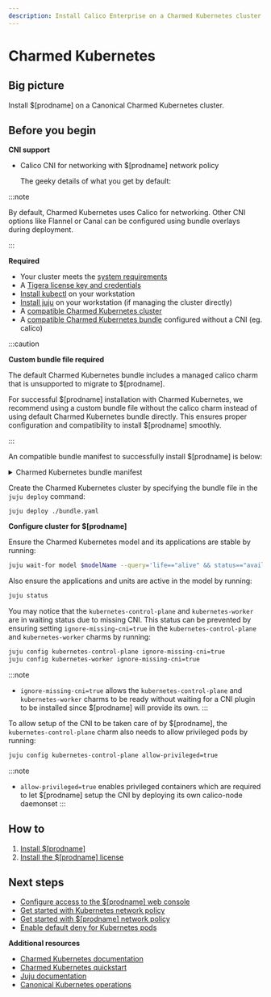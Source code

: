 ```yaml
---
description: Install Calico Enterprise on a Charmed Kubernetes cluster.
---
```



# Charmed Kubernetes

## Big picture

Install $[prodname] on a Canonical Charmed Kubernetes cluster.

## Before you begin

**CNI support**

- Calico CNI for networking with $[prodname] network policy

  The geeky details of what you get by default:

  <GeekDetails
    prodname='$[prodname]'
    details='Policy:Calico,IPAM:Calico,CNI:Calico,Overlay:IPIP,Routing:BGP,Datastore:Kubernetes'
  />

:::note

By default, Charmed Kubernetes uses Calico for networking. Other CNI options like Flannel or Canal can be configured using bundle overlays during deployment.

:::

**Required**

- Your cluster meets the [system requirements](requirements.mdx)
- A [Tigera license key and credentials](calico-enterprise.mdx)
- [Install kubectl](https://kubernetes.io/docs/tasks/tools/install-kubectl/) on your workstation
- [Install juju](https://juju.is/docs/juju/install-juju) on your workstation (if managing the cluster directly)
- A [compatible Charmed Kubernetes cluster](../compatibility.mdx#charmed-kubernetes)
- A [compatible Charmed Kubernetes bundle](https://github.com/charmed-kubernetes/bundle/tree/main) configured without a CNI (eg. calico)

:::caution

**Custom bundle file required**

The default Charmed Kubernetes bundle includes a managed calico charm that is unsupported to migrate to $[prodname].

For successful $[prodname] installation with Charmed Kubernetes, we recommend using a custom bundle file without the calico charm instead of using default Charmed Kubernetes bundle directly. This ensures proper configuration and compatibility to install $[prodname] smoothly.

:::

An compatible bundle manifest to successfully install $[prodname] is below:

<details>
<summary>Charmed Kubernetes bundle manifest</summary>

```yaml
description: A highly-available, production-grade Kubernetes cluster.
docs: https://discourse.charmhub.io/t/charmed-kubernetes-bundle/14447
issues: https://bugs.launchpad.net/charmed-kubernetes-bundles
series: jammy
source: https://github.com/charmed-kubernetes/bundle
website: https://ubuntu.com/kubernetes/charmed-k8s
name: charmed-kubernetes
applications:
  containerd:
    charm: containerd
    channel: 1.31/stable
  easyrsa:
    charm: easyrsa
    channel: 1.31/stable
    constraints: arch=amd64 cpu-cores=2 mem=8192 root-disk=16384
    num_units: 1
  etcd:
    charm: etcd
    channel: 1.31/stable
    constraints: arch=amd64 cpu-cores=2 mem=8192 root-disk=16384
    storage:
      data: loop,1,1024M
    num_units: 1
    options:
      channel: 3.4/stable
  kubernetes-control-plane:
    charm: kubernetes-control-plane
    channel: 1.31/stable
    constraints: arch=amd64 cpu-cores=2 mem=8192 root-disk=16384
    num_units: 1
    expose: true
    options:
      channel: 1.31/stable
  kubernetes-worker:
    charm: kubernetes-worker
    channel: 1.31/stable
    constraints: arch=amd64 cpu-cores=2 mem=8192 root-disk=16384
    num_units: 3
    expose: true
    options:
      channel: 1.31/stable
relations:
- - kubernetes-control-plane:kube-control
  - kubernetes-worker:kube-control
- - kubernetes-control-plane:certificates
  - easyrsa:client
- - kubernetes-control-plane:etcd
  - etcd:db
- - kubernetes-worker:certificates
  - easyrsa:client
- - etcd:certificates
  - easyrsa:client
- - containerd:containerd
  - kubernetes-worker:container-runtime
- - containerd:containerd
  - kubernetes-control-plane:container-runtime
```

</details>

Create the Charmed Kubernetes cluster by specifying the bundle file in the `juju deploy` command:

```
juju deploy ./bundle.yaml
```

**Configure cluster for $[prodname]**

Ensure the Charmed Kubernetes model and its applications are stable by running:

```bash
juju wait-for model $modelName --query='life=="alive" && status=="available"'
```

Also ensure the applications and units are active in the model by running:

```bash
juju status
```

You may notice that the `kubernetes-control-plane` and `kubernetes-worker` are in waiting status due to missing CNI. This status can be prevented by ensuring setting `ignore-missing-cni=true` in the `kubernetes-control-plane` and `kubernetes-worker` charms by running:

```bash
juju config kubernetes-control-plane ignore-missing-cni=true
juju config kubernetes-worker ignore-missing-cni=true
```

:::note
- `ignore-missing-cni=true` allows the `kubernetes-control-plane` and `kubernetes-worker` charms to be ready without waiting for a CNI plugin to be installed since $[prodname] will provide its own.
:::

To allow setup of the CNI to be taken care of by $[prodname], the `kubernetes-control-plane` charm also needs to allow privileged pods by running:
```bash
juju config kubernetes-control-plane allow-privileged=true
```

:::note
- `allow-privileged=true` enables privileged containers which are required to let $[prodname] setup the CNI by deploying its own calico-node daemonset
:::

## How to

1. [Install $[prodname]](#install-calico-enterprise)
1. [Install the $[prodname] license](#install-the-calico-enterprise-license)

<InstallCharmedK8s clusterType='standalone' />

## Next steps

- [Configure access to the $[prodname] web console](../../operations/cnx/access-the-manager.mdx)
- [Get started with Kubernetes network policy](../../network-policy/get-started/kubernetes-network-policy.mdx)
- [Get started with $[prodname] network policy](../../network-policy/beginners/calico-network-policy.mdx)
- [Enable default deny for Kubernetes pods](../../network-policy/beginners/kubernetes-default-deny.mdx)

**Additional resources**

- [Charmed Kubernetes documentation](https://ubuntu.com/kubernetes/charmed-k8s)
- [Charmed Kubernetes quickstart](https://ubuntu.com/kubernetes/charmed-k8s/docs/quickstart)
- [Juju documentation](https://juju.is/docs)
- [Canonical Kubernetes operations](https://ubuntu.com/kubernetes/docs) 
